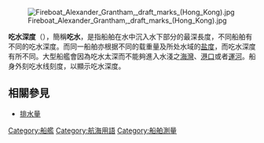 {{expand|time=2010-4-13}}
{{noteTA
|1=zh-cn:吃水; zh-tw:吃水; zh-hk:食水;
}}
[[File:Fireboat_Alexander_Grantham,_draft_marks_(Hong_Kong).jpg|thumb]]

'''吃水深度'''（{{lang-en|'''draft''' 或 '''draught'''}}），簡稱'''吃水'''，是指船舶在水中沉入水下部分的最深長度，不同船舶有不同的吃水深度。而同一船舶亦根据不同的载重量及所处水域的[[盐度|盐度]]，而吃水深度有所不同。大型船艦會因為吃水太深而不能夠進入水淺之[[海灣|海灣]]、[[港口|港口]]或者[[運河|運河]]。船身外刻吃水线刻度，以顯示吃水深度。

== 相關參見 ==
*[[排水量|排水量]]

{{ship-stub}}

{{Ship measurements}}

[[Category:船艦|Category:船艦]]
[[Category:航海用語|Category:航海用語]]
[[Category:船舶測量|Category:船舶測量]]
